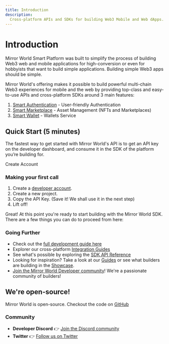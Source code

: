 ```yaml
---
title: Introduction
description:
  Cross-platform APIs and SDKs for building Web3 Mobile and Web dApps.
---
```


# Introduction

Mirror World Smart Platform was built to simplify the process of building Web3 web and mobile applications for high-conversion or even for hobbyists that want to build simple applications. Building simple Web3 apps should be simple.

Mirror World's offering makes it possible to build powerful multi-chain Web3 experiences for mobile and the web by providing top-class and easy-to-use APIs and cross-platform SDKs around 3 main features:

1. [Smart Authentication](/solutions/smart-auth) - User-friendly Authentication
2. [Smart Marketplace](/solutions/smart-marketplace) - Asset Management (NFTs and Marketplaces)
3. [Smart Wallet](/solutions/smart-wallet) - Wallets Service


## Quick Start (5 minutes)

The fastest way to get started with Mirror World's API is to get an API key on the developer dashboard, and consume it in the SDK of the platform you’re building for.

<InlineButtonLink size="sm" href="https://app.mirrorworld.fun" px={3}>
  Create Account
</InlineButtonLink>

### Making your first call

1. Create a [developer account](https://app.mirrorworld.fun).
2. Create a new project.
3. Copy the API Key. (Save it! We shall use it in the next step)
4. Lift off!

<CodeSnippet id="introduction/first-call.mdx" />

Great! At this point you're ready to start building with the Mirror World SDK. There are a few things you can do to proceed from here:

### Going Further
- Check out the [full development guide here](/overview/development-guide)
- Explorer our cross-platform [Integration Guides](/integration)
- See what's possible by exploring the [SDK API Reference](/api-reference)
- Looking for inspiration? Take a look at our [Guides](/guides) or see what builders are building in the [Showcase](/showcase).
- [Join the Mirror World Developer community](https://mirrorworld.fun/discord)! We're a passionate community of builders!

## We're open-source!
Mirror World is open-source. Checkout the code on [GitHub](https://mirrorworld.fun/github) 

### Community
- **Developer Discord** 👉
  [Join the Discord community](https://mirrorworld.fun/discord)
- **Twitter** 👉 [Follow us on Twitter](https://mirrorworld.fun/twitter)

